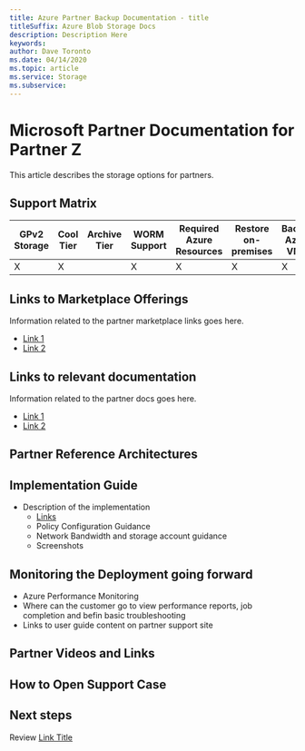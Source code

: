 ```yaml
---
title: Azure Partner Backup Documentation - title
titleSuffix: Azure Blob Storage Docs
description: Description Here
keywords:
author: Dave Toronto
ms.date: 04/14/2020
ms.topic: article
ms.service: Storage
ms.subservice: 
---
```


# Microsoft Partner Documentation for Partner Z
This article describes the storage options for partners. 

## Support Matrix

| GPv2<br>Storage | Cool<br>Tier | Archive<br>Tier | WORM<br>Support | Required Azure<br>Resources | Restore<br>on-<br>premises | Backup<br>Azure VM's | Backup<br>Azure Files | Backup<br>Azure Blob |
|--------|--------|--------|--------|--------|--------|--------|--------|--------|
| X | X |   | X | X | X | X | X | X |

## Links to Marketplace Offerings
Information related to the partner marketplace links goes here.

- [Link 1](http://microsoft.com)
- [Link 2](http://microsoft.com)

## Links to relevant documentation
Information related to the partner docs goes here.

- [Link 1](http://microsoft.com)
- [Link 2](http://microsoft.com)

## Partner Reference Architectures

## Implementation Guide
- Description of the implementation
  - [Links](http://microsoft.com)
  - Policy Configuration Guidance
  - Network Bandwidth and storage account guidance
  - Screenshots

## Monitoring the Deployment going forward
- Azure Performance Monitoring
- Where can the customer go to view performance reports, job completion and befin basic troubleshooting
- Links to user guide content on partner support site

## Partner Videos and Links

## How to Open Support Case

## Next steps

Review [Link Title](http://microsoft.com)